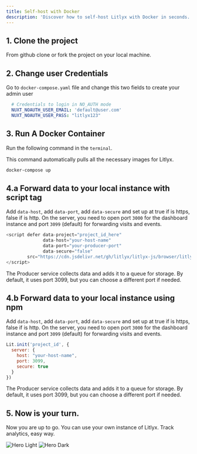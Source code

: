 ```yaml
---
title: Self-host with Docker
description: 'Discover how to self-host Litlyx with Docker in seconds.'
---
```


## 1. Clone the project

From github clone or fork the project on your local machine.

## 2. Change user Credentials

Go to `docker-compose.yaml` file and change this two fields to create your admin user

```yaml
  # Credentials to login in NO_AUTH mode
  NUXT_NOAUTH_USER_EMAIL: 'default@user.com'
  NUXT_NOAUTH_USER_PASS: "litlyx123"
```

## 3. Run A Docker Container

Run the following command in the `terminal`.

This command automatically pulls all the necessary images for Litlyx.

```bash docker
docker-compose up
```

## 4.a Forward data to your local instance with script tag

Add `data-host`, add `data-port`, add `data-secure` and set up at true if is https, false if is http.
On the server, you need to open port `3000` for the dashboard instance and port `3099` (default) for forwarding visits and events.

```javascript
<script defer data-project="project_id_here" 
              data-host="your-host-name" 
              data-port="your-producer-port" 
              data-secure="false"
        src="https://cdn.jsdelivr.net/gh/litlyx/litlyx-js/browser/litlyx.js">
</script>
```
<Note>The Producer service collects data and adds it to a queue for storage. By default, it uses port 3099, but you can choose a different port if needed.</Note>

## 4.b Forward data to your local instance using npm

Add `data-host`, add `data-port`, add `data-secure` and set up at true if is https, false if is http.
On the server, you need to open port `3000` for the dashboard instance and port `3099` (default) for forwarding visits and events.

```javascript
Lit.init('project_id', {
  server: {
    host: "your-host-name",
    port: 3099,
    secure: true
  }
})
```

<Note>The Producer service collects data and adds it to a queue for storage. By default, it uses port 3099, but you can choose a different port if needed.</Note>

## 5. Now is your turn.

Now you are up to go. You can use your own instance of Litlyx. Track analytics, easy way.

<img
  className="block dark:hidden"
  src="/images/easy-dashboard.svg"
  alt="Hero Light"
/>
<img
  className="hidden dark:block"
  src="/images/easy-dashboard.svg"
  alt="Hero Dark"
/>

